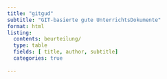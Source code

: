 ```yaml
---
title: "gitgud"
subtitle: "GIT-basierte gute UnterrichtsDokumente"
format: html
listing:
  contents: beurteilung/
  type: table
  fields: [ title, author, subtitle]
  categories: true
  
---
```

